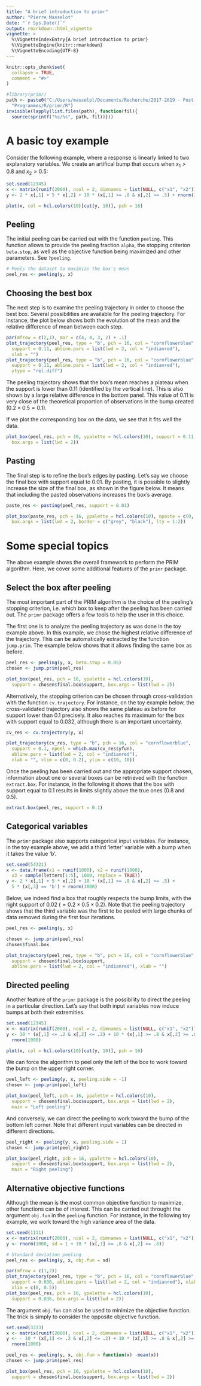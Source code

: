 ```yaml
---
title: "A brief introduction to primr"
author: "Pierre Masselot"
date: "`r Sys.Date()`"
output: rmarkdown::html_vignette
vignette: >
  %\VignetteIndexEntry{A brief introduction to primr}
  %\VignetteEngine{knitr::rmarkdown}
  %\VignetteEncoding{UTF-8}
---
```


```r
knitr::opts_chunk$set(
  collapse = TRUE,
  comment = "#>"
)
```

```r
#library(primr)
path <- paste0("C:/Users/masselpl/Documents/Recherche/2017-2019 - Post-doc/",
  "Programmes/R/primr/R")
invisible(lapply(list.files(path), function(fil){
  source(sprintf("%s/%s", path, fil))}))

```

# A basic toy example

Consider the following example, where a response is linearly linked to two
explanatory variables. We create an artifical bump that occurs when
$x_1 > 0.8$ and $x_2 > 0.5$:

```r
set.seed(12345)
x <- matrix(runif(2000), ncol = 2, dimnames = list(NULL, c("x1", "x2")))
y <- 2 * x[,1] + 5 * x[,2] + 10 * (x[,1] >= .8 & x[,2] >= .5) + rnorm(1000)

plot(x, col = hcl.colors(10)[cut(y, 10)], pch = 16)
```

## Peeling

The initial peeling can be carried out with the function `peeling`. This 
function allows to provide the peeling fraction `alpha`, the stopping
criterion `beta.stop`, as well as the objective function being maximized
and other parameters. See `?peeling`.

```r
# Peels the dataset to maximize the box's mean
peel_res <- peeling(y, x)
``` 

## Choosing the best box

The next step is to examine the peeling trajectory in order to choose the
best box. Several possibilities are available for the peeling trajectory. For
instance, the plot below shows both the evolution of the mean and the
relative difference of mean between each step.

```r
par(mfrow = c(2,1), mar = c(4, 4, 3, 2) + .1)
plot_trajectory(peel_res, type = "b", pch = 16, col = "cornflowerblue", 
  support = 0.11, abline.pars = list(lwd = 2, col = "indianred"), 
  xlab = "")
plot_trajectory(peel_res, type = "b", pch = 16, col = "cornflowerblue",
  support = 0.11, abline.pars = list(lwd = 2, col = "indianred"), 
  ytype = "rel.diff")
``` 

The peeling trajectory shows that the box's mean reaches a plateau 
when the support is lower than 0.11 (identified by the vertical line). 
This is also shown by a large relative difference in the bottom panel.
This value of 0.11 is very close of the theoretical proportion of
observations in the bump created ($0.2 \times 0.5 = 0.1$).  

If we plot the corresponding box on the data, we see that it fits well
the data.

```r
plot_box(peel_res, pch = 16, ypalette = hcl.colors(10), support = 0.11, 
  box.args = list(lwd = 2))
``` 

## Pasting

The final step is to refine the box's edges by pasting. Let's say we choose the
final box with support equal to 0.01. By pasting, it is possible to slightly
increase the size of the final box, as shown in the figure below.
It means that including the pasted observations increases the box's
average.

```r
paste_res <- pasting(peel_res, support = 0.01)

plot_box(paste_res, pch = 16, ypalette = hcl.colors(10), npaste = c(0, 2), 
  box.args = list(lwd = 2, border = c("grey", "black"), lty = 1:2))
``` 

# Some special topics

The above example shows the overall framework to perform the PRIM algorithm.
Here, we cover some additional features of the `primr` package.

## Select the box after peeling

The most important part of the PRIM algorithm is the choice of the peeling's
stopping criterion, i.e. which box to keep after the peeling has been
carried out. The `primr` package offers a few tools to help the user in this
choice.

The first one is to analyze the peeling trajectory as was done in the toy
example above. In this example, we chose the highest relative difference of
the trajectory. This can be automatically extracted by the function
`jump.prim`. The example below shows that it allows finding the same box as
before.

```r
peel_res <- peeling(y, x, beta.stop = 0.05)
chosen <- jump.prim(peel_res)

plot_box(peel_res, pch = 16, ypalette = hcl.colors(10), 
  support = chosen$final.box$support, box.args = list(lwd = 2))
```

Alternatively, the stopping criterion can be chosen through cross-validation
with the function `cv.trajectory`. For instance, on the toy example below,
the cross-validated trajectory also shows the same plateau as before for
support lower than 0.1 precisely. It also
reaches its maximum for the box with support 
equal to 0.032, although there is an important uncertainty. 

```r
cv_res <- cv.trajectory(y, x)

plot_trajectory(cv_res, type = "b", pch = 16, col = "cornflowerblue", 
  support = 0.1, npeel = which.max(cv_res$yfun), 
  abline.pars = list(lwd = 2, col = "indianred"), 
  xlab = "", xlim = c(0, 0.2), ylim = c(10, 18))
```

Once the peeling has been carried out and the appropriate support chosen,
information about one or several boxes can be retrieved with the function
`extract.box`. For instance, in the following it shows that the box with 
support equal to 0.1 results in limits slightly above the true ones
(0.8 and 0.5).

```r
extract.box(peel_res, support = 0.1)
```

## Categorical variables

The `primr` package also supports categorical input variables. For instance,
in the toy example above, we add a third 'letter' variable with a bump
when it takes the value 'b'. 

```r
set.seed(54321)
x <- data.frame(x1 = runif(1000), x2 = runif(1000), 
  x3 = sample(letters[1:5], 1000, replace = TRUE))
y <- 2 * x[,1] + 5 * x[,2] + 10 * (x[,1] >= .8 & x[,2] >= .5) + 
  5 * (x[,3] == 'b') + rnorm(1000)
```

Below, we indeed find a box that roughly respects the bump limits, with the
right support of 0.02 ($= 0.2 \times 0.5 \times 0.2$). Note that the 
peeling trajectory shows that the third variable was the first to be peeled
with large chunks of data removed during the first four iterations.

```r
peel_res <- peeling(y, x)

chosen <- jump.prim(peel_res)
chosen$final.box

plot_trajectory(peel_res, type = "b", pch = 16, col = "cornflowerblue", 
  support = chosen$final.box$support, 
  abline.pars = list(lwd = 2, col = "indianred"), xlab = "")
```

## Directed peeling

Another feature of the `primr` package is the possibility to direct the
peeling in a particular direction.
Let's say that both input variables now induce bumps at both their extremities.

```r
set.seed(12345)
x <- matrix(runif(2000), ncol = 2, dimnames = list(NULL, c("x1", "x2")))
y <- 10 * (x[,1] <= .2 & x[,2] <= .2) + 10 * (x[,1] >= .8 & x[,2] >= .8) +
  rnorm(1000)

plot(x, col = hcl.colors(10)[cut(y, 10)], pch = 16)
```

We can force the algorithm to peel only the left of the box to work toward 
the bump on the upper right corner.

```r
peel_left <- peeling(y, x, peeling.side = -1)
chosen <- jump.prim(peel_left)

plot_box(peel_left, pch = 16, ypalette = hcl.colors(10), 
  support = chosen$final.box$support, box.args = list(lwd = 2),
  main = "Left peeling")
```

And conversely, we can direct the peeling to work toward the bump of the 
bottom left corner. Note that different input variables can be directed in 
different directions.

```r
peel_right <- peeling(y, x, peeling.side = 1)
chosen <- jump.prim(peel_right)

plot_box(peel_right, pch = 16, ypalette = hcl.colors(10), 
  support = chosen$final.box$support, box.args = list(lwd = 2),
  main = "Right peeling")
```

## Alternative objective functions

Although the mean is the most common objective function to maximize, other
functions can be of interest. This can be carried out throught the argument
`obj.fun` in the `peeling` function. For instance, in the following toy 
example, we work toward the high variance area of the data. 

```r
set.seed(1111)
x <- matrix(runif(2000), ncol = 2, dimnames = list(NULL, c("x1", "x2")))
y <- rnorm(1000, sd = 1 + 10 * (x[,1] >= .8 & x[,2] >= .8))

# Standard deviation peeling
peel_res <- peeling(y, x, obj.fun = sd)

par(mfrow = c(1,2))
plot_trajectory(peel_res, type = "b", pch = 16, col = "cornflowerblue", 
  support = 0.036, abline.pars = list(lwd = 2, col = "indianred"), xlab = "",
  xlim = c(0, 0.5))
plot_box(peel_res, pch = 16, ypalette = hcl.colors(10), 
  support = 0.036, box.args = list(lwd = 2))
``` 

The argument `obj.fun` can also be used to minimize the objective function.
The trick is simply to consider the opposite objective function.

```r
set.seed(3333)
x <- matrix(runif(2000), ncol = 2, dimnames = list(NULL, c("x1", "x2")))
y <- - 10 * (x[,1] <= .2 & x[,2] <= .2) + 10 * (x[,1] >= .8 & x[,2] >= .8) +
  rnorm(1000)

peel_res <- peeling(y, x, obj.fun = function(x) -mean(x))
chosen <- jump.prim(peel_res)

plot_box(peel_res, pch = 16, ypalette = hcl.colors(10), 
  support = chosen$final.box$support, box.args = list(lwd = 2))
```

